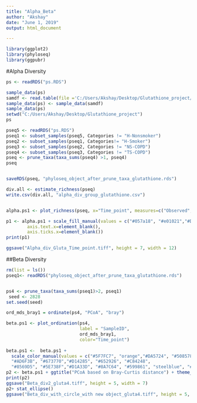 ---
title: "Alpha_Beta"
author: "Akshay"
date: "June 1, 2019"
output: html_document

---

```{r}
library(ggplot2)
library(phyloseq)
library(ggpubr)
```
#Alpha Diversity
```{r}
ps <- readRDS("ps.RDS")

sample_data(ps)
samdf <- read.table(file ='C:/Users/Akshay/Desktop/Glutathione_project/Glutathione_metadat_phyloseq.csv',header = T,sep = ',',row.names = 1)
sample_data(ps) <- sample_data(samdf)
sample_data(ps)
setwd("C:/Users/Akshay/Desktop/Glutathione_project")
ps

```
```{r}
pseq5 <- readRDS("ps.RDS")
pseq1 <- subset_samples(pseq5, Categories != "H-Nonsmoker")
pseq2 <- subset_samples(pseq1, Categories!= "H-Smoker")
pseq3 <- subset_samples(pseq2, Categories != "NS-COPD")
pseq4 <- subset_samples(pseq3, Categories != "TS-COPD")
pseq <- prune_taxa(taxa_sums(pseq4) >1, pseq4)
pseq


saveRDS(pseq, "phyloseq_object_after_prune_taxa_glutathione.rds")
```
```{r}
div.all <- estimate_richness(pseq)
write.csv(div.all, "alpha_div_group_glutathione.csv")


alpha.ps1 <- plot_richness(pseq, x="Time_point", measures=c("Observed",  "Shannon")) + geom_boxplot(aes(fill=Time_point))

p1 <- alpha.ps1 + scale_fill_manual(values = c("#057a18", "#e01021","#DA5724", "#FFA500", "#CD9BCD", "#AD6F3B")) + theme(strip.background = element_rect(fill="white")) + theme(axis.title.x=element_blank(),
        axis.text.x=element_blank(),
        axis.ticks.x=element_blank())
print(p1)

ggsave("Alpha_div_Gluta_Time_point.tiff", height = 7, width = 12)
```
##Beta Diversity
```{r}

rm(list = ls())
pseq1<- readRDS("phyloseq_object_after_prune_taxa_glutathione.rds")


ps4 <- prune_taxa(taxa_sums(pseq1)>2, pseq1)
 seed <- 2828
set.seed(seed)

ord_mds_bray1 = ordinate(ps4, "PCoA", "bray")

beta.ps1 <- plot_ordination(ps4,
                            label = "SampleID",
                            ord_mds_bray1, 
                            color="Time_point") 
                      
beta.ps1 <-  beta.ps1 + 
  scale_color_manual(values = c("#5F7FC7", "orange","#DA5724", "#508578", "#CD9BCD",
  "#AD6F3B", "#673770","#D14285", "#652926", "#C84248",
  "#8569D5", "#5E738F","#D1A33D", "#8A7C64", "#599861", "steelblue", "#CBD588")) + geom_point(size= 3)
p2 <- beta.ps1 + ggtitle("PCoA based on Bray-Curtis distance") + theme_bw(base_size = 14)
print(p2)
ggsave("Beta_div2_gluta4.tiff", height = 5, width = 7)
p2+ stat_ellipse()
ggsave("Beta_div_with_circle_with new object_gluta4.tiff", height = 5, width = 7)
```